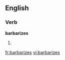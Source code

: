 ==English==

===Verb===
'''barbarizes'''

# {{third-person singular of|barbarize}}

[[fr:barbarizes]]
[[vi:barbarizes]]